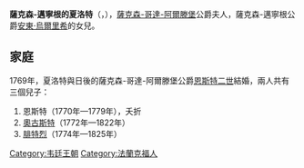 {{Infobox noble
| name        = 薩克森-邁寧根的夏洛特
| title       = 薩克森-哥達-阿爾滕堡公爵夫人
| image       = Charlotte Amalie of Saxe-Meiningen.jpg
| birth_date  = {{Birth date|1751|09|11|df=y}}
| birth_place = [[法蘭克福|法蘭克福]]
| death_date  = {{Death date and age|1827|04|25|1751|09|11|df=y}}
| death_place = [[熱那亞|熱那亞]]
| noble family= [[韋廷王朝|韋廷王朝]]
| father      = [[安東·烏爾里希_(薩克森-邁寧根)|安東·烏爾里希]]
| mother      = 夏洛特·阿瑪莉埃
}}
'''薩克森-邁寧根的夏洛特'''（{{lang-de|''Charlotte von Sachsen-Meiningen''}}，{{bd|1751年|9月11日|1827年|4月25日|}}），[[薩克森-哥達-阿爾滕堡|薩克森-哥達-阿爾滕堡]]公爵夫人，薩克森-邁寧根公爵[[安東·烏爾里希_(薩克森-邁寧根)|安東·烏爾里希]]的女兒。

== 家庭 ==
1769年，夏洛特與日後的薩克森-哥達-阿爾滕堡公爵[[恩斯特二世_(薩克森-哥達-阿爾滕堡)|恩斯特二世]]結婚，兩人共有三個兒子：
# 恩斯特（1770年—1779年），夭折
# [[奧古斯特_(薩克森-哥達-阿爾滕堡)|奧古斯特]]（1772年—1822年）
# [[腓特烈四世_(薩克森-哥達-阿爾滕堡)|腓特烈]]（1774年—1825年）

[[Category:韦廷王朝|Category:韦廷王朝]]
[[Category:法蘭克福人|Category:法蘭克福人]]
{{stub}}